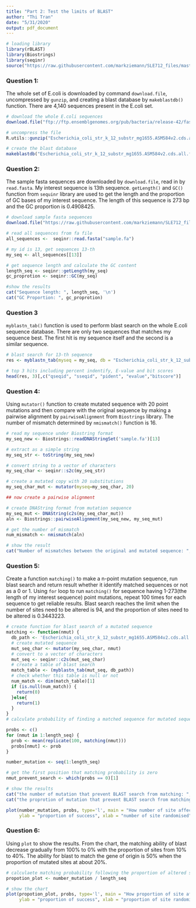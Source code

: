 ```yaml
---
title: "Part 2: Test the limits of BLAST"
author: "Thi Tran"
date: "5/31/2020"
output: pdf_document
---
```

```r
# loading library
library(rBLAST)
library(Biostrings)
library(seqinr)
source("https://raw.githubusercontent.com/markziemann/SLE712_files/master/bioinfo_asst3_part2_files/mutblast_functions.R")
```

### Question 1: 
The whole set of E.coli is downloaded by command ```download.file```, uncompressed by ```gunzip```, and creating a blast database by ```makeblastdb()``` function. There are 4,140 sequences present in the E.coli set. 

```r
# download the whole E.coli sequences
download.file("ftp://ftp.ensemblgenomes.org/pub/bacteria/release-42/fasta/bacteria_0_collection/escherichia_coli_str_k_12_substr_mg1655/cds/Escherichia_coli_str_k_12_substr_mg1655.ASM584v2.cds.all.fa.gz", "Escherichia_coli_str_k_12_substr_mg1655.ASM584v2.cds.all.fa.gz")

# uncompress the file
R.utils::gunzip("Escherichia_coli_str_k_12_substr_mg1655.ASM584v2.cds.all.fa.gz", overwrite=TRUE)

# create the blast database
makeblastdb("Escherichia_coli_str_k_12_substr_mg1655.ASM584v2.cds.all.fa", dbtype="nucl", "-parse_seqids")
```

### Question 2: 
The sample fasta sequences are downloaded by ```download.file```, read in by ```read.fasta```. My interest sequence is 13th sequence. ```getLength()``` and ```GC()``` function from ```sequinr``` library are used to get the length and the proportion of GC bases of my interest sequence. The length of this sequence is 273 bp and the GC proportion is 0.4908425. 

```r
# download sample fasta sequences
download.file("https://raw.githubusercontent.com/markziemann/SLE712_files/master/bioinfo_asst3_part2_files/sample.fa", destfile ="sample.fa") # download sample.fa file

# read all sequences from fa file
all_sequences <-  seqinr::read.fasta("sample.fa") 

# my id is 13, get sequences 13-th
my_seq <- all_sequences[[13]] 

# get sequence length and calculate the GC content
length_seq <- seqinr::getLength(my_seq)
gc_proprotion <- seqinr::GC(my_seq)

#show the results
cat("Sequence length: ", length_seq, '\n')
cat("GC Proportion: ", gc_proprotion)
```

### Question 3
```myblastn_tab()``` function is used to perform blast search on the whole E.coli sequence database. There are only two sequences that matches my sequence best. The first hit is my sequence itself and the second is a similar sequence. 

```r
# blast search for 13-th sequence
res <- myblastn_tab(myseq = my_seq, db = "Escherichia_coli_str_k_12_substr_mg1655.ASM584v2.cds.all.fa")

# top 3 hits including percent indentify, E-value and bit scores
head(res, 3)[,c("qseqid", "sseqid", "pident", "evalue","bitscore")]
```

### Question 4:
Using ```mutator()``` function to create mutated sequence with 20 point mutations and then compare with the original sequence by making a pairwise alignment by ```pairwiseAlignment``` from ```Biostrings ``` library. The number of mismatch determined by ```nmismatch()``` function is 16.


```r

# read my sequence under Biostring format
my_seq_new <- Biostrings::readDNAStringSet('sample.fa')[13]

# extract as a simple string
my_seq_str <- toString(my_seq_new) 

# convert string to a vector of characters
my_seq_char <- seqinr::s2c(my_seq_str) 

# create a mutated copy with 20 substitutions
my_seq_char_mut <- mutator(myseq=my_seq_char, 20)

## now create a pairwise alignment

# create DNAString format from mutation sequence
my_seq_mut <- DNAString(c2s(my_seq_char_mut)) 
aln <- Biostrings::pairwiseAlignment(my_seq_new, my_seq_mut)

# get the number of mismatch
num_mismatch <- nmismatch(aln)

# show the result
cat("Number of mismatches between the original and mutated sequence: ", num_mismatch)

```

### Question 5:
Create a function ```matching()``` to make a n-point mutation sequence, run blast search and return result whether it identify matched sequences or not as a 0 or 1. Using ```for``` loop to run ```matching()``` for sequence having 1-273(the length of my interest sequence) point mutations, repeat 100 times for each sequence to get reliable results. Blast search reaches the limit when the number of sites need to be altered is 94, and the proportion of sites need to be altered is 0.3443223.

```r
# create function for blast search of a mutated sequence
matching <- function(nmut) {
  db_path <- 'Escherichia_coli_str_k_12_substr_mg1655.ASM584v2.cds.all.fa'
  # create mutated sequence
  mut_seq_char <- mutator(my_seq_char, nmut)
  # convert to a vector of characters
  mut_seq <- seqinr::c2s(mut_seq_char)
  # create a table of blast search
  match_table <- (myblastn_tab(mut_seq, db_path))
  # check whether this table is null or not
  num_match <- dim(match_table)[1]
  if (is.null(num_match)) {
    return(0)
  }else{
    return(1)
  }
}
# calculate probability of finding a matched sequence for mutated sequences with the number of point mutation from 1 to 273

probs <- c()
for (nmut in 1:length_seq) {
  prob <- mean(replicate(100, matching(nmut)))
  probs[nmut] <- prob
}

number_mutation <- seq(1:length_seq)

# get the first position that matching probability is zero
nmut_prevent_search <- which(probs == 0)[1]

# show the results
cat("the number of mutation that prevent BLAST search from matching: ", nmut_prevent_search)
cat("the proprotion of mutation that prevent BLAST search from matching: ", nmut_prevent_search / length_seq)

```

```r
plot(number_mutation, probs, type='l', main = "How number of site affects BLAST performance", 
     ylab = "proportion of success", xlab = "number of site randomised")
```


### Question 6:
Using ```plot``` to show the results. From the chart, the matching ability of blast decrease gradually from 100% to 0% with the proportion of sites from 10% to 40%. The ability for blast to match the gene of origin is 50% when the proportion of mutated sites at about 20%. 

```r
# calculaete matching probability following the proportion of altered sites
propotion_plot <- number_mutation / length_seq

# show the chart
plot(propotion_plot, probs, type='l', main = "How proportion of site affects BLAST performance", 
     ylab = "proportion of success", xlab = "proportion of site randomised")
```
